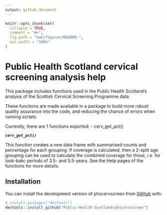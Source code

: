 ```yaml
---
output: github_document
---
```


<!-- README.md is generated from README.Rmd. Please edit that file -->

```r
knitr::opts_chunk$set(
  collapse = TRUE,
  comment = "#>",
  fig.path = "man/figures/README-",
  out.width = "100%"
)
```

# Public Health Scotland cervical screening analysis help

<!-- badges: start -->
<!-- badges: end -->

This package includes functions used in the Public Health Scotland's analysis of the Scottish Cervical Screening Programme data.

These functions are made available in a package to build more robust quality assurance into the code, and reducing the chance of errors when running scripts.

Currently, there are 1 functions exported:
- cerv_get_pct()

***`cerv_get_pct()`***

This function creates a new data frame with summarised counts and percentage for each grouping.
If coverage is calculated, then a 2-split age grouping can be used to calculate the combined coverage for those, i.e. for look-bakc periods of 3.5- and 5.5-years. See the Help pages of the functions for more details.


## Installation

You can install the development version of phscervscreen from [GitHub](https://github.com/) with:

``` r
# install.packages("devtools")
devtools::install_github("Public-Health-Scotland/phscervscreen")
```

